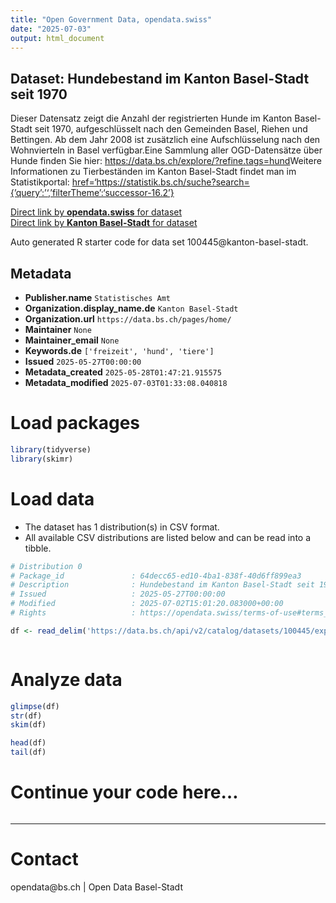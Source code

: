 ```yaml
---
title: "Open Government Data, opendata.swiss"
date: "2025-07-03"
output: html_document
---
```


## Dataset: Hundebestand im Kanton Basel-Stadt seit 1970

Dieser Datensatz zeigt die Anzahl der registrierten Hunde im Kanton Basel-Stadt seit 1970, aufgeschlüsselt nach den Gemeinden Basel, Riehen und Bettingen. Ab dem Jahr 2008 ist zusätzlich eine Aufschlüsselung nach den Wohnvierteln in Basel verfügbar.Eine Sammlung aller OGD-Datensätze über Hunde finden Sie hier: [https://data.bs.ch/explore/?refine.tags=hund](https://data.bs.ch/explore/?refine.tags=hund)Weitere Informationen zu Tierbeständen im Kanton Basel-Stadt findet man im Statistikportal: [href='https://statistik.bs.ch/suche?search={'query':'','filterTheme':'successor-16.2'}](https://statistik.bs.ch/suche?search={'query':'','filterTheme':'successor-16.2'})

[Direct link by **opendata.swiss** for dataset](https://opendata.swiss/de/dataset/hundebestand-im-kanton-basel-stadt-seit-1970)<br>
[Direct link by **Kanton Basel-Stadt** for dataset](https://data.bs.ch/explore/dataset/100445/)

Auto generated R starter code for data set 100445@kanton-basel-stadt.

## Metadata

- **Publisher.name** `Statistisches Amt`
- **Organization.display_name.de** `Kanton Basel-Stadt`
- **Organization.url** `https://data.bs.ch/pages/home/`
- **Maintainer** `None`
- **Maintainer_email** `None`
- **Keywords.de** `['freizeit', 'hund', 'tiere']`
- **Issued** `2025-05-27T00:00:00`
- **Metadata_created** `2025-05-28T01:47:21.915575`
- **Metadata_modified** `2025-07-03T01:33:08.040818`


# Load packages

```r

library(tidyverse)
library(skimr)

```

# Load data

-   The dataset has 1 distribution(s) in CSV format.
-   All available CSV distributions are listed below and can be read into a tibble.

```r

# Distribution 0
# Package_id               : 64decc65-ed10-4ba1-838f-40d6ff899ea3
# Description              : Hundebestand im Kanton Basel-Stadt seit 1970 (csv)
# Issued                   : 2025-05-27T00:00:00
# Modified                 : 2025-07-02T15:01:20.083000+00:00
# Rights                   : https://opendata.swiss/terms-of-use#terms_by

df <- read_delim('https://data.bs.ch/api/v2/catalog/datasets/100445/exports/csv?use_labels=true')



```

# Analyze data

```r

glimpse(df)
str(df)
skim(df)

head(df)
tail(df)

```

# Continue your code here...

```r

```

------------------------------------------------------------------------

# Contact

opendata@bs.ch | Open Data Basel-Stadt
